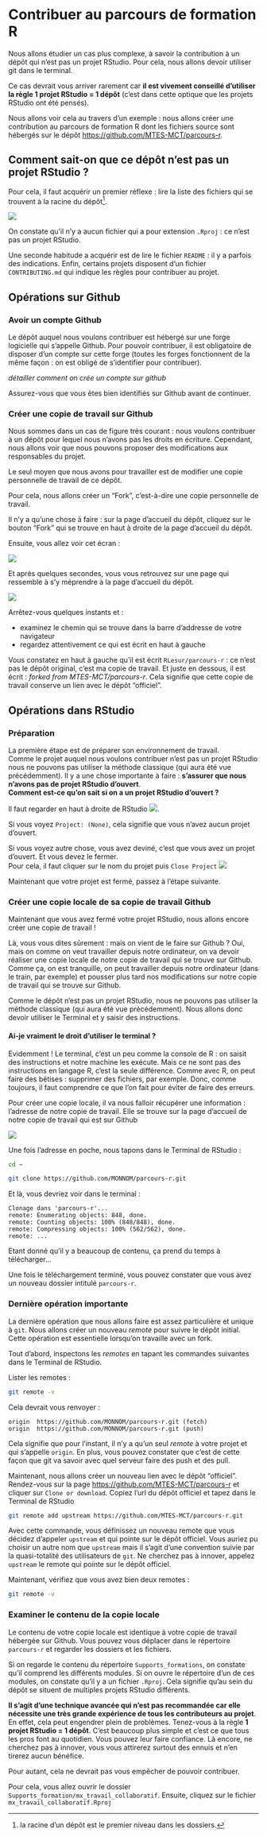 # Contribuer au parcours de formation R

Nous allons étudier un cas plus complexe, à savoir la contribution à un dépôt qui n'est pas un projet RStudio. Pour cela, nous allons devoir utiliser git dans le terminal.

Ce cas devrait vous arriver rarement car **il est vivement conseillé d'utiliser la règle 1 projet RStudio = 1 dépôt** (c'est dans cette optique que les projets RStudio ont été pensés).

Nous allons voir cela au travers d'un exemple : nous allons créer une contribution au parcours de formation R dont les fichiers source sont hébergés sur le dépôt <https://github.com/MTES-MCT/parcours-r>.

## Comment sait-on que ce dépôt n'est pas un projet RStudio ?

Pour cela, il faut acquérir un premier réflexe : lire la liste des fichiers qui se trouvent à la racine du dépôt^[la racine d'un dépôt est le premier niveau dans les dossiers.].

![](img/accueil_repo.png)

On constate qu'il n'y a aucun fichier qui a pour extension `.Rproj` : ce n'est pas un projet RStudio.

Une seconde habitude a acquérir est de lire le fichier `README` : il y a parfois des indications. Enfin, certains projets disposent d'un fichier `CONTRIBUTING.md` qui indique les règles pour contribuer au projet.

## Opérations sur Github

### Avoir un compte Github

Le dépôt auquel nous voulons contribuer est hébergé sur une forge logicielle qui s'appelle Github. Pour pouvoir contribuer, il est obligatoire de disposer d'un compte sur cette forge (toutes les forges fonctionnent de la même façon : on est obligé de s'identifier pour contribuer).

_détailler comment on crée un compte sur github_

Assurez-vous que vous êtes bien identifiés sur Github avant de continuer.

### Créer une copie de travail sur Github

Nous sommes dans un cas de figure très courant : nous voulons contribuer à un dépôt pour lequel nous n'avons pas les droits en écriture. Cependant, nous allons voir que nous pouvons proposer des modifications aux responsables du projet. 

Le seul moyen que nous avons pour travailler est de modifier une copie personnelle de travail de ce dépôt.

Pour cela, nous allons créer un "Fork", c'est-à-dire une copie personnelle de travail. 

Il n'y a qu'une chose à faire : sur la page d'accueil du dépôt, cliquez sur le bouton "Fork" qui se trouve en haut à droite de la page d'accueil du dépôt.

Ensuite, vous allez voir cet écran :

![](img/forking.png)

Et après quelques secondes, vous vous retrouvez sur une page qui ressemble à s'y méprendre à la page d'accueil du dépôt.

![](img/accueil_fork.png)

Arrêtez-vous quelques instants et :

- examinez le chemin qui se trouve dans la barre d'addresse de votre navigateur
- regardez attentivement ce qui est écrit en haut à gauche

Vous constatez en haut à gauche qu'il est écrit `RLesur/parcours-r` : ce n'est pas le dépôt original, c'est ma copie de travail. Et juste en dessous, il est écrit : _forked from MTES-MCT/parcours-r_. Cela signifie que cette copie de travail conserve un lien avec le dépôt "officiel".

## Opérations dans RStudio

### Préparation 

La première étape est de préparer son environnement de travail.  
Comme le projet auquel nous voulons contribuer n'est pas un projet RStudio nous ne pouvons pas utiliser la méthode classique (qui aura été vue précédemment). 
Il y a une chose importante à faire : **s'assurer que nous n'avons pas de projet RStudio d'ouvert**.  
**Comment est-ce qu'on sait si on a un projet RStudio d'ouvert ?**

Il faut regarder en haut à droite de RStudio ![](img/projet_rs.png).

Si vous voyez `Project: (None)`, cela signifie que vous n'avez aucun projet d'ouvert.

Si vous voyez autre chose, vous avez deviné, c'est que vous avez un projet d'ouvert. Et vous devez le fermer.  
Pour cela, il faut cliquer sur le nom du projet puis `Close Project` ![](img/fermer_projet.png)

Maintenant que votre projet est fermé, passez à l'étape suivante.

### Créer une copie locale de sa copie de travail Github

Maintenant que vous avez fermé votre projet RStudio, nous allons encore créer une copie de travail !

Là, vous vous dites sûrement : mais on vient de le faire sur Github ? Oui, mais on comme on veut travailler depuis notre ordinateur, on va devoir réaliser une copie locale de notre copie de travail qui se trouve sur Github. Comme ça, on est tranquille, on peut travailler depuis notre ordinateur (dans le train, par exemple) et pousser plus tard nos modifications sur notre copie de travail qui se trouve sur Github.

Comme le dépôt n'est pas un projet RStudio, nous ne pouvons pas utiliser la méthode classique (qui aura été vue précédemment). Nous allons donc devoir utiliser le Terminal et y saisir des instructions.

::::card
<h4 class="card-title"> Ai-je vraiment le droit d'utiliser le terminal ? </h4>
:::card-body
Evidemment ! Le terminal, c'est un peu comme la console de R : on saisit des instructions et notre machine les exécute. Mais ce ne sont pas des instructions en langage R, c'est la seule différence. Comme avec R, on peut faire des bêtises : supprimer des fichiers, par exemple. Donc, comme toujours, il faut comprendre ce que l'on fait pour éviter de faire des erreurs.
:::
::::

Pour créer une copie locale, il va nous falloir récupérer une information : l'adresse de notre copie de travail. Elle se trouve sur la page d'accueil de notre copie de travail qui est sur Github 

![](img/fork_url.png)

Une fois l'adresse en poche, nous tapons dans le Terminal de RStudio : 

```bash
cd ~

git clone https://github.com/MONNOM/parcours-r.git
```

Et là, vous devriez voir dans le terminal :

```
Clonage dans 'parcours-r'...
remote: Enumerating objects: 848, done.
remote: Counting objects: 100% (848/848), done.
remote: Compressing objects: 100% (562/562), done.
remote: ...
```

Etant donné qu'il y a beaucoup de contenu, ça prend du temps à télécharger...

Une fois le téléchargement terminé, vous pouvez constater que vous avez un nouveau dossier intitulé `parcours-r`.

### Dernière opération importante

La dernière opération que nous allons faire est assez particulière et unique à `git`. Nous allons créer un nouveau _remote_ pour suivre le dépôt initial. Cette opération est essentielle lorsqu'on travaille avec un fork.

Tout d'abord, inspectons les _remotes_ en tapant les commandes suivantes dans le Terminal de RStudio.

Lister les remotes :

```bash
git remote -v
```

Cela devrait vous renvoyer :

```
origin  https://github.com/MONNOM/parcours-r.git (fetch)
origin  https://github.com/MONNOM/parcours-r.git (push)
```

Cela signifie que pour l'instant, il n'y a qu'un seul _remote_ à votre projet et qui s'appelle `origin`. En plus, vous pouvez constater que c'est de cette façon que git va savoir avec quel serveur faire des push et des pull.

Maintenant, nous allons créer un nouveau lien avec le dépôt "officiel". Rendez-vous sur la page <https://github.com/MTES-MCT/parcours-r> et cliquer sur `Clone or download`. Copiez l'url du dépôt officiel et tapez dans le Terminal de RStudio

```bash
git remote add upstream https://github.com/MTES-MCT/parcours-r.git
```

Avec cette commande, vous définissez un nouveau remote que vous décidez d'appeler `upstream` et qui pointe sur le dépôt officiel. Vous auriez pu choisir un autre nom que `upstream` mais il s'agit d'une convention suivie par la quasi-totalité des utilisateurs de `git`. Ne cherchez pas à innover, appelez `upstream` le remote qui pointe sur le dépôt officiel.

Maintenant, vérifiez que vous avez bien deux remotes :

```bash
git remote -v
```

### Examiner le contenu de la copie locale

Le contenu de votre copie locale est identique à votre copie de travail hébergée sur Github. Vous pouvez vous déplacer dans le répertoire `parcours-r` et regarder les dossiers et les fichiers.

Si on regarde le contenu du répertoire `Supports_formations`, on constate qu'il comprend les différents modules. Si on ouvre le répertoire d'un de ces modules, on constate qu'il y a un fichier `.Rproj`. Cela signifie qu'au sein du dépôt se situent de multiples projets RStudio différents.

**Il s'agit d'une technique avancée qui n'est pas recommandée car elle nécessite une très grande expérience de tous les contributeurs au projet**. En effet, cela peut engendrer plein de problèmes. Tenez-vous à la règle **1 projet RStudio = 1 dépôt**. C'est beaucoup plus simple et c'est ce que tous les pros font au quotidien. Vous pouvez leur faire confiance. Là encore, ne cherchez pas à innover, vous vous attirerez surtout des ennuis et n'en tirerez aucun bénéfice.

Pour autant, cela ne devrait pas vous empêcher de pouvoir contribuer.

Pour cela, vous allez ouvrir le dossier `Supports_formation/mx_travail_collaboratif`. Ensuite, cliquez sur le fichier `mx_travail_collaboratif.Rproj`
